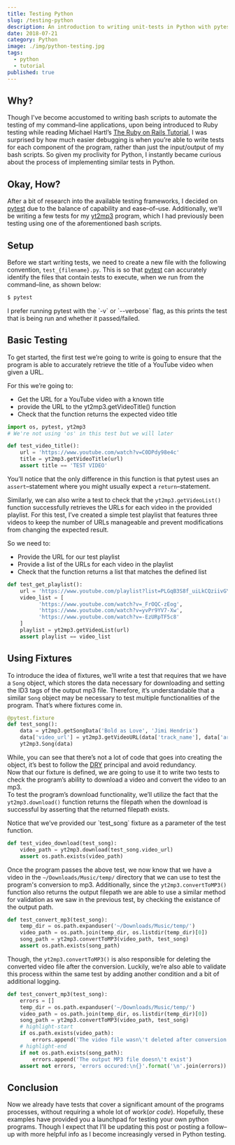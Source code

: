```yaml
---
title: Testing Python
slug: /testing-python
description: An introduction to writing unit-tests in Python with pytest
date: 2018-07-21
category: Python
image: ./img/python-testing.jpg
tags:
  - python
  - tutorial
published: true
---
```



## Why?

Though I've become accustomed to writing bash scripts to automate the testing of my command&ndash;line applications, upon being introduced to Ruby testing while reading Michael Hartl&rsquo;s [The Ruby on Rails Tutorial](https://www.railstutorial.org/book), I was surprised by how much easier debugging is when you&rsquo;re able to write tests for each component of the program, rather than just the input/output of my bash scripts. So given my proclivity for Python, I instantly became curious about the process of implementing similar tests in Python.  

## Okay, How?  

After a bit of research into the available testing frameworks, I decided on [pytest](https://github.com/pytest-dev/pytest) due to the balance of capability and ease&ndash;of&ndash;use. Additionally, we&rsquo;ll be writing a few tests for my [yt2mp3](https://github.com/tterb/yt2mp3) program, which I had previously been testing using one of the aforementioned bash scripts.  

## Setup  
Before we start writing tests, we need to create a new file with the following convention, `test_{filename}.py`. This is so that [pytest](https://github.com/pytest-dev/pytest) can accurately identify the files that contain tests to execute, when we run from the command&ndash;line, as shown below:
```bash
$ pytest
```
<p className='h-tip'>I prefer running pytest with the `-v` or `--verbose` flag, as this prints the test that is being run and whether it passed/failed.</p>


## Basic Testing  

To get started, the first test we&rsquo;re going to write is going to ensure that the program is able to accurately retrieve the title of a YouTube video when given a URL.  

For this we&rsquo;re going to:  
  * Get the URL for a YouTube video with a known title
  * provide the URL to the yt2mp3.getVideoTitle() function
  * Check that the function returns the expected video title

```python
import os, pytest, yt2mp3
# We're not using 'os' in this test but we will later

def test_video_title():
    url = 'https://www.youtube.com/watch?v=C0DPdy98e4c'
    title = yt2mp3.getVideoTitle(url)
    assert title == 'TEST VIDEO'
```

You&rsquo;ll notice that the only difference in this function is that pytest uses an `assert`&ndash;statement where you might usually expect a `return`&ndash;statement.  

Similarly, we can also write a test to check that the `yt2mp3.getVideoList()` function successfully retrieves the URLs for each video in the provided playlist. For this test, I&rsquo;ve created a simple test playlist that features three videos to keep the number of URLs manageable and prevent modifications from changing the expected result.  

So we need to:  
  * Provide the URL for our test playlist
  * Provide a list of the URLs for each video in the playlist
  * Check that the function returns a list that matches the defined list

```python
def test_get_playlist():
    url = 'https://www.youtube.com/playlist?list=PLGqB3S8f_uiLkCQziivGYI3zNtLJvfUWm'
    video_list = [
          'https://www.youtube.com/watch?v=_FrOQC-zEog',
          'https://www.youtube.com/watch?v=yvPr9YV7-Xw',
          'https://www.youtube.com/watch?v=-EzURpTF5c8'
    ]
    playlist = yt2mp3.getVideoList(url)
    assert playlist == video_list
```

## Using Fixtures  

To introduce the idea of fixtures, we&rsquo;ll write a test that requires that we have a `Song` object, which stores the data necessary for downloading and setting the ID3 tags of the output mp3 file. Therefore, it&rsquo;s understandable that a similar `Song` object may be necessary to test multiple functionalities of the program. That&rsquo;s where fixtures come in.  

```python
@pytest.fixture
def test_song():
    data = yt2mp3.getSongData('Bold as Love', 'Jimi Hendrix')
    data['video_url'] = yt2mp3.getVideoURL(data['track_name'], data['artist_name'])
    yt2mp3.Song(data)
```

While, you can see that there&rsquo;s not a lot of code that goes into creating the object, it&rsquo;s best to follow the [DRY](https://en.wikipedia.org/wiki/Don%27t_repeat_yourself) principal and avoid redundancy.  
Now that our fixture is defined, we are going to use it to write two tests to check the program&rsquo;s ability to download a video and convert the video to an mp3.  
To test the program&rsquo;s download functionality, we&rsquo;ll utilize the fact that the `yt2mp3.download()` function returns the filepath when the download is successful by asserting that the returned filepath exists.  
<p className='h-note'>Notice that we&rsquo;ve provided our `test_song` fixture as a parameter of the test function.</p>

```python
def test_video_download(test_song):
    video_path = yt2mp3.download(test_song.video_url)
    assert os.path.exists(video_path)
```

Once the program passes the above test, we now know that we have a video in the `~/Downloads/Music/temp/` directory that we can use to test the program's conversion to mp3. Additionally, since the `yt2mp3.convertToMP3()` function also returns the output filepath we are able to use a similar method for validation as we saw in the previous test, by checking the existance of the output path.  

```python
def test_convert_mp3(test_song):
    temp_dir = os.path.expanduser('~/Downloads/Music/temp/')
    video_path = os.path.join(temp_dir, os.listdir(temp_dir)[0])
    song_path = yt2mp3.convertToMP3(video_path, test_song)
    assert os.path.exists(song_path)
```

Though, the `yt2mp3.convertToMP3()` is also responsible for deleting the converted video file after the conversion. Luckily, we&rsquo;re also able to validate this process within the same test by adding another condition and a bit of additional logging.

```python
def test_convert_mp3(test_song):
    errors = []
    temp_dir = os.path.expanduser('~/Downloads/Music/temp/')
    video_path = os.path.join(temp_dir, os.listdir(temp_dir)[0])
    song_path = yt2mp3.convertToMP3(video_path, test_song)
    # highlight-start
    if os.path.exists(video_path):
        errors.append('The video file wasn\'t deleted after conversion')
    # highlight-end
    if not os.path.exists(song_path):
        errors.append('The output MP3 file doesn\'t exist')
    assert not errors, 'errors occured:\n{}'.format('\n'.join(errors))
```

## Conclusion  

Now we already have tests that cover a significant amount of the programs processes, without requiring a whole lot of work(*or code*). 
Hopefully, these examples have provided you a launchpad for testing your own python programs. Though I expect that I&rsquo;ll be updating this post or posting a follow&ndash;up with more helpful info as I become increasingly versed in Python testing.
